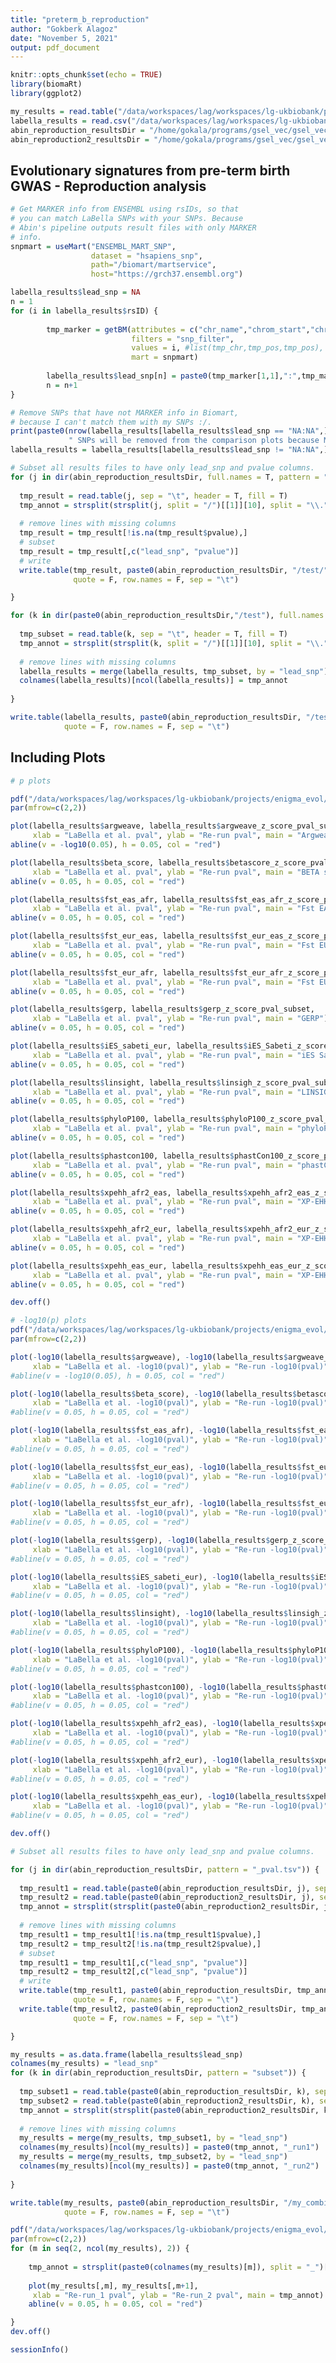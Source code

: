 ```yaml
---
title: "preterm_b_reproduction"
author: "Gokberk Alagoz"
date: "November 5, 2021"
output: pdf_document
---
```


```r
knitr::opts_chunk$set(echo = TRUE)
library(biomaRt)
library(ggplot2)
```

```r
my_results = read.table("/data/workspaces/lag/workspaces/lg-ukbiobank/projects/enigma_evol/enigma_evo/evolution/results/selection_analysis/preterm_birth_replication/selection_analysis_summary.txt", header = T)
labella_results = read.csv("/data/workspaces/lag/workspaces/lg-ukbiobank/projects/enigma_evol/enigma_evo/evolution/results/selection_analysis/preterm_birth_replication/41467_2020_17258_MOESM7_ESM.csv", header = T)
abin_reproduction_resultsDir = "/home/gokala/programs/gsel_vec/gsel_vec/preterm_birth_reproduction_p_clump_changed/final_outputs/pval_zscore_per_anno/"
abin_reproduction2_resultsDir = "/home/gokala/programs/gsel_vec/gsel_vec/preterm_birth_reproduction_p_clump_changed_run2/final_outputs/pval_zscore_per_anno/"

```

## Evolutionary signatures from pre-term birth GWAS - Reproduction analysis

```r

# Get MARKER info from ENSEMBL using rsIDs, so that
# you can match LaBella SNPs with your SNPs. Because
# Abin's pipeline outputs result files with only MARKER
# info.
snpmart = useMart("ENSEMBL_MART_SNP", 
                  dataset = "hsapiens_snp", 
                  path="/biomart/martservice", 
                  host="https://grch37.ensembl.org")

labella_results$lead_snp = NA
n = 1
for (i in labella_results$rsID) {
        
        tmp_marker = getBM(attributes = c("chr_name","chrom_start","chrom_end"), 
                           filters = "snp_filter", 
                           values = i, #list(tmp_chr,tmp_pos,tmp_pos), 
                           mart = snpmart)
        
        labella_results$lead_snp[n] = paste0(tmp_marker[1,1],":",tmp_marker[1,2])
        n = n+1
}

# Remove SNPs that have not MARKER info in Biomart,
# because I can't match them with my SNPs :/.
print(paste0(nrow(labella_results[labella_results$lead_snp == "NA:NA",]), 
             " SNPs will be removed from the comparison plots because MARKER info is not available."))
labella_results = labella_results[labella_results$lead_snp != "NA:NA",]

```

```r

# Subset all results files to have only lead_snp and pvalue columns.
for (j in dir(abin_reproduction_resultsDir, full.names = T, pattern = "_pval.tsv")) {
  
  tmp_result = read.table(j, sep = "\t", header = T, fill = T)
  tmp_annot = strsplit(strsplit(j, split = "/")[[1]][10], split = "\\.")[[1]][1]
  
  # remove lines with missing columns
  tmp_result = tmp_result[!is.na(tmp_result$pvalue),]
  # subset
  tmp_result = tmp_result[,c("lead_snp", "pvalue")]
  # write
  write.table(tmp_result, paste0(abin_reproduction_resultsDir, "/test/", tmp_annot, "_subset.tsv"),
              quote = F, row.names = F, sep = "\t")

}

```

```r

for (k in dir(paste0(abin_reproduction_resultsDir,"/test"), full.names = T, pattern = "subset")) {
  
  tmp_subset = read.table(k, sep = "\t", header = T, fill = T)
  tmp_annot = strsplit(strsplit(k, split = "/")[[1]][10], split = "\\.")[[1]][1]
  
  # remove lines with missing columns
  labella_results = merge(labella_results, tmp_subset, by = "lead_snp")
  colnames(labella_results)[ncol(labella_results)] = tmp_annot
  
}

write.table(labella_results, paste0(abin_reproduction_resultsDir, "/test/combined_results.txt"),
            quote = F, row.names = F, sep = "\t")
```


## Including Plots

```r

# p plots

pdf("/data/workspaces/lag/workspaces/lg-ukbiobank/projects/enigma_evol/enigma_evo/evolution/results/selection_analysis/preterm_birth_replication/scatter_pval_comparison.pdf")
par(mfrow=c(2,2))

plot(labella_results$argweave, labella_results$argweave_z_score_pval_subset, 
     xlab = "LaBella et al. pval", ylab = "Re-run pval", main = "Argweave")
abline(v = -log10(0.05), h = 0.05, col = "red")

plot(labella_results$beta_score, labella_results$betascore_z_score_pval_subset, 
     xlab = "LaBella et al. pval", ylab = "Re-run pval", main = "BETA score")
abline(v = 0.05, h = 0.05, col = "red")

plot(labella_results$fst_eas_afr, labella_results$fst_eas_afr_z_score_pval_subset, 
     xlab = "LaBella et al. pval", ylab = "Re-run pval", main = "Fst EAS-AFR")
abline(v = 0.05, h = 0.05, col = "red")

plot(labella_results$fst_eur_eas, labella_results$fst_eur_eas_z_score_pval_subset, 
     xlab = "LaBella et al. pval", ylab = "Re-run pval", main = "Fst EUR-EAS")
abline(v = 0.05, h = 0.05, col = "red")

plot(labella_results$fst_eur_afr, labella_results$fst_eur_afr_z_score_pval_subset, 
     xlab = "LaBella et al. pval", ylab = "Re-run pval", main = "Fst EUR-AFR")
abline(v = 0.05, h = 0.05, col = "red")

plot(labella_results$gerp, labella_results$gerp_z_score_pval_subset, 
     xlab = "LaBella et al. pval", ylab = "Re-run pval", main = "GERP")
abline(v = 0.05, h = 0.05, col = "red")

plot(labella_results$iES_sabeti_eur, labella_results$iES_Sabeti_z_score_pval_subset, 
     xlab = "LaBella et al. pval", ylab = "Re-run pval", main = "iES Sabeti-EUR")
abline(v = 0.05, h = 0.05, col = "red")

plot(labella_results$linsight, labella_results$linsigh_z_score_pval_subset, 
     xlab = "LaBella et al. pval", ylab = "Re-run pval", main = "LINSIGHT")
abline(v = 0.05, h = 0.05, col = "red")

plot(labella_results$phyloP100, labella_results$phyloP100_z_score_pval_subset, 
     xlab = "LaBella et al. pval", ylab = "Re-run pval", main = "phyloP_100way")
abline(v = 0.05, h = 0.05, col = "red")

plot(labella_results$phastcon100, labella_results$phastCon100_z_score_pval_subset, 
     xlab = "LaBella et al. pval", ylab = "Re-run pval", main = "phastCons_100way")
abline(v = 0.05, h = 0.05, col = "red")

plot(labella_results$xpehh_afr2_eas, labella_results$xpehh_afr2_eas_z_score_pval_subset, 
     xlab = "LaBella et al. pval", ylab = "Re-run pval", main = "XP-EHH AFR-EAS")
abline(v = 0.05, h = 0.05, col = "red")

plot(labella_results$xpehh_afr2_eur, labella_results$xpehh_afr2_eur_z_score_pval_subset, 
     xlab = "LaBella et al. pval", ylab = "Re-run pval", main = "XP-EHH AFR-EUR")
abline(v = 0.05, h = 0.05, col = "red")

plot(labella_results$xpehh_eas_eur, labella_results$xpehh_eas_eur_z_score_pval_subset, 
     xlab = "LaBella et al. pval", ylab = "Re-run pval", main = "XP-EHH EAS-EUR")
abline(v = 0.05, h = 0.05, col = "red")

dev.off()

# -log10(p) plots
pdf("/data/workspaces/lag/workspaces/lg-ukbiobank/projects/enigma_evol/enigma_evo/evolution/results/selection_analysis/preterm_birth_replication/scatter_pval_comparison_logp.pdf")
par(mfrow=c(2,2))

plot(-log10(labella_results$argweave), -log10(labella_results$argweave_z_score_pval_subset), 
     xlab = "LaBella et al. -log10(pval)", ylab = "Re-run -log10(pval)", main = "Argweave")
#abline(v = -log10(0.05), h = 0.05, col = "red")

plot(-log10(labella_results$beta_score), -log10(labella_results$betascore_z_score_pval_subset), 
     xlab = "LaBella et al. -log10(pval)", ylab = "Re-run -log10(pval)", main = "BETA score")
#abline(v = 0.05, h = 0.05, col = "red")

plot(-log10(labella_results$fst_eas_afr), -log10(labella_results$fst_eas_afr_z_score_pval_subset), 
     xlab = "LaBella et al. -log10(pval)", ylab = "Re-run -log10(pval)", main = "Fst EAS-AFR")
#abline(v = 0.05, h = 0.05, col = "red")

plot(-log10(labella_results$fst_eur_eas), -log10(labella_results$fst_eur_eas_z_score_pval_subset), 
     xlab = "LaBella et al. -log10(pval)", ylab = "Re-run -log10(pval)", main = "Fst EUR-EAS")
#abline(v = 0.05, h = 0.05, col = "red")

plot(-log10(labella_results$fst_eur_afr), -log10(labella_results$fst_eur_afr_z_score_pval_subset), 
     xlab = "LaBella et al. -log10(pval)", ylab = "Re-run -log10(pval)", main = "Fst EUR-AFR")
#abline(v = 0.05, h = 0.05, col = "red")

plot(-log10(labella_results$gerp), -log10(labella_results$gerp_z_score_pval_subset), 
     xlab = "LaBella et al. -log10(pval)", ylab = "Re-run -log10(pval)", main = "GERP")
#abline(v = 0.05, h = 0.05, col = "red")

plot(-log10(labella_results$iES_sabeti_eur), -log10(labella_results$iES_Sabeti_z_score_pval_subset), 
     xlab = "LaBella et al. -log10(pval)", ylab = "Re-run -log10(pval)", main = "iES Sabeti-EUR")
#abline(v = 0.05, h = 0.05, col = "red")

plot(-log10(labella_results$linsight), -log10(labella_results$linsigh_z_score_pval_subset), 
     xlab = "LaBella et al. -log10(pval)", ylab = "Re-run -log10(pval)", main = "LINSIGHT")
#abline(v = 0.05, h = 0.05, col = "red")

plot(-log10(labella_results$phyloP100), -log10(labella_results$phyloP100_z_score_pval_subset), 
     xlab = "LaBella et al. -log10(pval)", ylab = "Re-run -log10(pval)", main = "phyloP_100way")
#abline(v = 0.05, h = 0.05, col = "red")

plot(-log10(labella_results$phastcon100), -log10(labella_results$phastCon100_z_score_pval_subset), 
     xlab = "LaBella et al. -log10(pval)", ylab = "Re-run -log10(pval)", main = "phastCons_100way")
#abline(v = 0.05, h = 0.05, col = "red")

plot(-log10(labella_results$xpehh_afr2_eas), -log10(labella_results$xpehh_afr2_eas_z_score_pval_subset), 
     xlab = "LaBella et al. -log10(pval)", ylab = "Re-run -log10(pval)", main = "XP-EHH AFR-EAS")
#abline(v = 0.05, h = 0.05, col = "red")

plot(-log10(labella_results$xpehh_afr2_eur), -log10(labella_results$xpehh_afr2_eur_z_score_pval_subset), 
     xlab = "LaBella et al. -log10(pval)", ylab = "Re-run -log10(pval)", main = "XP-EHH AFR-EUR")
#abline(v = 0.05, h = 0.05, col = "red")

plot(-log10(labella_results$xpehh_eas_eur), -log10(labella_results$xpehh_eas_eur_z_score_pval_subset), 
     xlab = "LaBella et al. -log10(pval)", ylab = "Re-run -log10(pval)", main = "XP-EHH EAS-EUR")
#abline(v = 0.05, h = 0.05, col = "red")

dev.off()


```

```r
# Subset all results files to have only lead_snp and pvalue columns.

for (j in dir(abin_reproduction_resultsDir, pattern = "_pval.tsv")) {
  
  tmp_result1 = read.table(paste0(abin_reproduction_resultsDir, j), sep = "\t", header = T, fill = T)
  tmp_result2 = read.table(paste0(abin_reproduction2_resultsDir, j), sep = "\t", header = T, fill = T)
  tmp_annot = strsplit(strsplit(paste0(abin_reproduction2_resultsDir, j), split = "/")[[1]][10], split = "\\.")[[1]][1]
  
  # remove lines with missing columns
  tmp_result1 = tmp_result1[!is.na(tmp_result1$pvalue),]
  tmp_result2 = tmp_result2[!is.na(tmp_result2$pvalue),]
  # subset
  tmp_result1 = tmp_result1[,c("lead_snp", "pvalue")]
  tmp_result2 = tmp_result2[,c("lead_snp", "pvalue")]
  # write
  write.table(tmp_result1, paste0(abin_reproduction_resultsDir, tmp_annot, "_subset.tsv"),
              quote = F, row.names = F, sep = "\t")
  write.table(tmp_result2, paste0(abin_reproduction2_resultsDir, tmp_annot, "_subset.tsv"),
              quote = F, row.names = F, sep = "\t")

}

my_results = as.data.frame(labella_results$lead_snp)
colnames(my_results) = "lead_snp"
for (k in dir(abin_reproduction_resultsDir, pattern = "subset")) {
  
  tmp_subset1 = read.table(paste0(abin_reproduction_resultsDir, k), sep = "\t", header = T, fill = T)
  tmp_subset2 = read.table(paste0(abin_reproduction2_resultsDir, k), sep = "\t", header = T, fill = T)
  tmp_annot = strsplit(strsplit(paste0(abin_reproduction2_resultsDir, k), split = "/")[[1]][10], split = "\\.")[[1]][1]
  
  # remove lines with missing columns
  my_results = merge(my_results, tmp_subset1, by = "lead_snp")
  colnames(my_results)[ncol(my_results)] = paste0(tmp_annot, "_run1")
  my_results = merge(my_results, tmp_subset2, by = "lead_snp")
  colnames(my_results)[ncol(my_results)] = paste0(tmp_annot, "_run2")
  
}

write.table(my_results, paste0(abin_reproduction_resultsDir, "/my_combined_results.txt"),
            quote = F, row.names = F, sep = "\t")

pdf("/data/workspaces/lag/workspaces/lg-ukbiobank/projects/enigma_evol/enigma_evo/evolution/results/selection_analysis/preterm_birth_replication/scatter_pval_comparison_my_results.pdf")
par(mfrow=c(2,2))
for (m in seq(2, ncol(my_results), 2)) {
    
    tmp_annot = strsplit(paste0(colnames(my_results)[m]), split = "_")[[1]][1]
    
    plot(my_results[,m], my_results[,m+1], 
     xlab = "Re-run_1 pval", ylab = "Re-run_2 pval", main = tmp_annot)
    abline(v = 0.05, h = 0.05, col = "red")

}
dev.off()

```


```r
sessionInfo()
```

